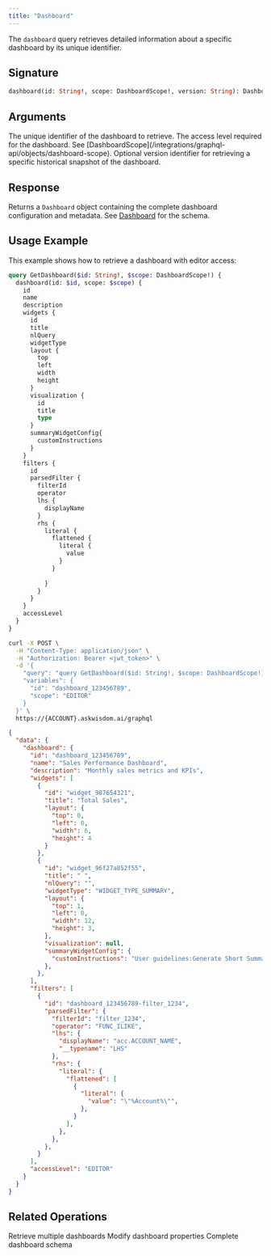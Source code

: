 ```yaml
---
title: "Dashboard"
---
```


The `dashboard` query retrieves detailed information about a specific dashboard by its unique identifier.

## Signature

```graphql
dashboard(id: String!, scope: DashboardScope!, version: String): Dashboard!
```

## Arguments

<ParamField path="id" type="String!" required>
  The unique identifier of the dashboard to retrieve.
</ParamField>

<ParamField path="scope" type="DashboardScope!" required>
  The access level required for the dashboard. See [DashboardScope](/integrations/graphql-api/objects/dashboard-scope).
</ParamField>

<ParamField path="version" type="String">
  Optional version identifier for retrieving a specific historical snapshot of the dashboard.
</ParamField>

## Response

Returns a `Dashboard` object containing the complete dashboard configuration and metadata. See [Dashboard](/integrations/graphql-api/objects/dashboard) for the schema.

## Usage Example

This example shows how to retrieve a dashboard with editor access:

```graphql
query GetDashboard($id: String!, $scope: DashboardScope!) {
  dashboard(id: $id, scope: $scope) {
    id
    name
    description
    widgets {
      id
      title
      nlQuery
      widgetType
      layout {
        top
        left
        width
        height
      }
      visualization {
        id
        title
        type
      }
      summaryWidgetConfig{
        customInstructions
      }
    }
    filters {
      id
      parsedFilter {
        filterId
        operator
        lhs {
          displayName
        }
        rhs {
          literal {
            flattened {
              literal {
                value
              }
            }
          
          }
        }
      }
    }
    accessLevel
  }
}
```

<RequestExample>

```bash Request
curl -X POST \
  -H "Content-Type: application/json" \
  -H "Authorization: Bearer <jwt_token>" \
  -d '{
    "query": "query GetDashboard($id: String!, $scope: DashboardScope!) { dashboard(id: $id, scope: $scope) { id name description widgets { id title layout { top left width height } } accessLevel } }",
    "variables": {
      "id": "dashboard_123456789",
      "scope": "EDITOR"
    }
  }' \
  https://{ACCOUNT}.askwisdom.ai/graphql
```

</RequestExample>

<ResponseExample>

```json Response
{
  "data": {
    "dashboard": {
      "id": "dashboard_123456789",
      "name": "Sales Performance Dashboard",
      "description": "Monthly sales metrics and KPIs",
      "widgets": [
        {
          "id": "widget_987654321",
          "title": "Total Sales",
          "layout": {
            "top": 0,
            "left": 0,
            "width": 6,
            "height": 4
          }
        },
        {
          "id": "widget_96f27a852f55",
          "title": " ",
          "nlQuery": "",
          "widgetType": "WIDGET_TYPE_SUMMARY",
          "layout": {
            "top": 1,
            "left": 0,
            "width": 12,
            "height": 3,
          },
          "visualization": null,
          "summaryWidgetConfig": {
            "customInstructions": "User guidelines:Generate Short Summary",
          },
        },
      ],
      "filters": [
        {
          "id": "dashboard_123456789-filter_1234",
          "parsedFilter": {
            "filterId": "filter_1234",
            "operator": "FUNC_ILIKE",
            "lhs": {
              "displayName": "acc.ACCOUNT_NAME",
              "__typename": "LHS"
            },
            "rhs": {
              "literal": {
                "flattened": [
                  {
                    "literal": {
                      "value": "\"%Account%\"",
                    },
                  }
                ],
              },
            },
          },
        }
      ],
      "accessLevel": "EDITOR"
    }
  }
}
```

</ResponseExample>

## Related Operations

<CardGroup cols={2}>
  <Card title="Dashboards Query" icon="list" href="/integrations/graphql-api/queries/dashboard/dashboards">
    Retrieve multiple dashboards
  </Card>
  <Card title="Update Dashboard" icon="pen-to-square" href="/integrations/graphql-api/mutations/dashboard/update-dashboard">
    Modify dashboard properties
  </Card>
  <Card title="Dashboard Object" icon="folder" href="/integrations/graphql-api/objects/dashboard">
    Complete dashboard schema
  </Card>
</CardGroup>